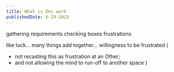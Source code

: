 ```yaml
---
title: What is Dev work
publishedDate: 6-29-2025
---
```


gathering requirements
checking boxes
frustrations


like luck... many things add together... 
willingness to be frustrated (
  - not recasting this as frustration at an Other; 
  - and not allowing the mind to run-off to another space
)




